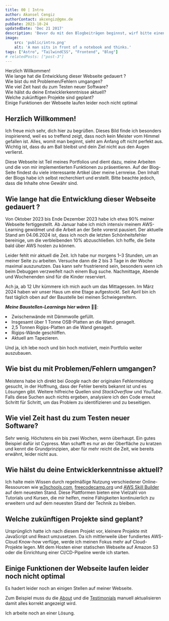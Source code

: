 ```yaml
---
title: 00 | Intro
author: Akansel Cengiz
authorContact: akcengiz@gmx.de
pubDate: 2023-10-24
updatedDate: 'Dec 21 2017'
description: 'Bevor du mit den Blogbeiträgen beginnst, wirf bitte einen Blick hierauf.'
image:
    src: 'public/intro.png'
    alt: 'A man sits in front of a notebook and thinks.'
tags: ["Astro", "TailwindCSS", "Frontend", "Blog"] 
# relatedPosts: ["post-3"]
---
```


<section class="w-10/12 text-justify"> 


<section id="toc">

- [Herzlich Willkommen!](#herzlich-willkommen)
- [Wie lange hat die Entwicklung dieser Webseite gedauert ?](#wie-lange-hat-die-entwicklung-dieser-webseite-gedauert-)
- [Wie bist du mit Problemen/Fehlern umgangen?](#wie-bist-du-mit-problemenfehlern-umgangen)
- [Wie viel Zeit hast du zum Testen neuer Software?](#wie-viel-zeit-hast-du-zum-testen-neuer-software)
- [Wie hälst du deine Entwicklerkenntnisse aktuell?](#wie-hälst-du-deine-entwicklerkenntnisse-aktuell)
- [Welche zukünftigen Projekte sind geplant?](#welche-zukünftigen-projekte-sind-geplant)
- [Einige Funktionen der Webseite laufen leider noch nicht optimal](#einige-funktionen-der-webseite-laufen-leider-noch-nicht-optimal)


</section>

## Herzlich Willkommen!

Ich freue mich sehr, dich hier zu begrüßen. Dieses Bild finde ich besonders inspirierend, weil es so treffend zeigt, dass noch kein Meister vom Himmel gefallen ist. 
Alles, womit man beginnt, sieht am Anfang oft nicht perfekt aus. Wichtig ist, dass du am Ball bleibst und dein Ziel nicht aus den Augen verlierst.

Diese Webseite ist Teil meines Portfolios und dient dazu, meine Arbeiten und die von mir implementierten Funktionen zu präsentieren. 
Auf der Blog-Seite findest du viele interessante Artikel über meine Lernreise. 
Den Inhalt der Blogs habe ich selbst recherchiert und erstellt. Bitte beachte jedoch, dass die Inhalte ohne Gewähr sind.


## Wie lange hat die Entwicklung dieser Webseite gedauert ?


Von Oktober 2023 bis Ende Dezember 2023 habe ich etwa 90% meiner Webseite fertiggestellt. 
Ab Januar habe ich mich intensiv meinem AWS-Learning gewidmet und die Arbeit an der Seite vorerst pausiert. 
Der aktuelle Stand am 04.06.2024 ist, dass ich noch die letzten Schönheitsfehler bereinige, um die verbleibenden 10% abzuschließen. 
Ich hoffe, die Seite bald über AWS hosten zu können.

Leider fehlt mir aktuell die Zeit. Ich habe nur morgens 1–3 Stunden, um an meiner Seite zu arbeiten.
Versuche dann die 2 bis 3 Tage in der Woche maximal auszunutzen.
Das kann sehr frustrierend sein, besonders wenn ich beim Debuggen verzweifelt nach einem Bug suche. 
Nachmittage, Abende und Wochenenden sind für die Kinder reserviert.

Ach ja, ab 12 Uhr kümmere ich mich auch um das Mittagessen. 
Im März 2024 haben wir unser Haus um eine Etage aufgestockt. 
Seit April bin ich fast täglich oben auf der Baustelle bei meinen Schwiegereltern.

***Meine Baustellen-Learnings hier wären*** 🤣🤣:

<li>Zwischenwände mit Dämmwolle gefüllt.</li>
<li>Insgesamt über 1 Tonne OSB-Platten an die Wand genagelt.</li>
<li>2,5 Tonnen Rigips-Platten an die Wand genagelt.</li>
<li>Rigips-Wände geschliffen.</li>
<li>Aktuell am Tapezieren.</li>

Und ja, ich lebe noch und bin hoch motiviert, mein Portfolio weiter auszubauen.


## Wie bist du mit Problemen/Fehlern umgangen?

Meistens habe ich direkt bei *Google* nach der originalen Fehlermeldung gesucht, in der Hoffnung, dass der Fehler bereits bekannt ist und es Lösungen gibt. 
Weitere hilfreiche Quellen sind *StackOverflow* und *YouTube*. 
Falls diese Suchen auch nichts ergeben, analysiere ich den Code erneut Schritt für Schritt, um das Problem zu identifizieren und zu beseitigen.


## Wie viel Zeit hast du zum Testen neuer Software?

Sehr wenig. 
Höchstens ein bis zwei Wochen, wenn überhaupt. 
Ein gutes Beispiel dafür ist Cypress. 
Man schafft es nur an der Oberfläche zu kratzen und kennt die Grundprinzipien, aber für mehr reicht die Zeit, 
wie bereits erwähnt, leider nicht aus.


## Wie hälst du deine Entwicklerkenntnisse aktuell?

Ich halte mein Wissen durch regelmäßige Nutzung verschiedener Online-Ressourcen wie [w3schools.com](https://www.w3schools.com/ "w3schools.com"), [freecodecamp.org](https://www.freecodecamp.org "freecodecamp.org") und [AWS Skill Builder](https://explore.skillbuilder.aws/learn/signin "AWS Skill Builder") auf dem neuesten Stand. Diese Plattformen bieten eine Vielzahl von Tutorials und Kursen, die mir helfen, meine Fähigkeiten kontinuierlich zu erweitern und auf dem neuesten Stand der Technik zu bleiben. 


## Welche zukünftigen Projekte sind geplant?

Ursprünglich hatte ich nach diesem Projekt vor, kleinere Projekte mit JavaScript und React umzusetzen. 
Da ich mittlerweile über fundiertes AWS-Cloud Know-how verfüge, werde ich meinen Fokus mehr auf Cloud-Projekte 
legen.
Mit dem Hosten einer statischen Webseite auf Amazon S3 oder die Einrichtung einer CI/CD-Pipeline werde ich starten.


## Einige Funktionen der Webseite laufen leider noch nicht optimal

Es hadert leider noch an einigen Stellen auf meiner Webseite.

Zum Beispiel muss du die [About](http://192.168.0.199:4321/about "About") und die [Testimonials](http://192.168.0.199:4321/testimonials "Testimonials") manuell
aktualisieren damit alles korrekt angezeigt wird.

Ich arbeite noch an einer Lösung.



</section>
